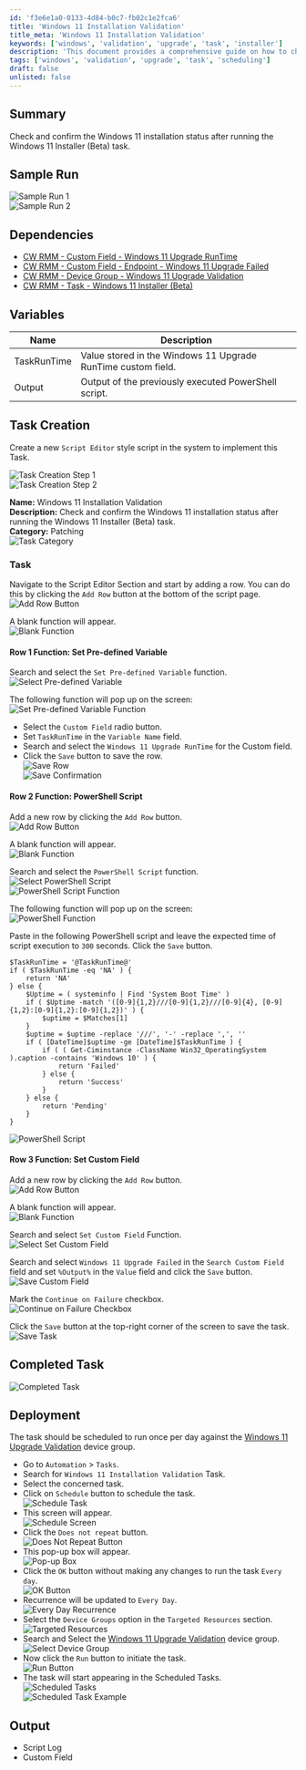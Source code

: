 ```yaml
---
id: 'f3e6e1a0-0133-4d84-b0c7-fb02c1e2fca6'
title: 'Windows 11 Installation Validation'
title_meta: 'Windows 11 Installation Validation'
keywords: ['windows', 'validation', 'upgrade', 'task', 'installer']
description: 'This document provides a comprehensive guide on how to check and confirm the installation status of Windows 11 after executing the Windows 11 Installer (Beta) task, including detailed steps for task creation, dependencies, and scheduling.'
tags: ['windows', 'validation', 'upgrade', 'task', 'scheduling']
draft: false
unlisted: false
---
```

## Summary

Check and confirm the Windows 11 installation status after running the Windows 11 Installer (Beta) task.

## Sample Run

![Sample Run 1](../../../static/img/Windows-11-Installation-Validation/image_1.png)  
![Sample Run 2](../../../static/img/Windows-11-Installation-Validation/image_2.png)  

## Dependencies

- [CW RMM - Custom Field - Windows 11 Upgrade RunTime](https://proval.itglue.com/DOC-5078775-15835393)
- [CW RMM - Custom Field - Endpoint - Windows 11 Upgrade Failed](https://proval.itglue.com/DOC-5078775-15835400)
- [CW RMM - Device Group - Windows 11 Upgrade Validation](https://proval.itglue.com/DOC-5078775-15835385)
- [CW RMM - Task - Windows 11 Installer (Beta)](https://proval.itglue.com/DOC-5078775-15835365)

## Variables

| Name         | Description                                                              |
|--------------|--------------------------------------------------------------------------|
| TaskRunTime  | Value stored in the Windows 11 Upgrade RunTime custom field.            |
| Output       | Output of the previously executed PowerShell script.                    |

## Task Creation

Create a new `Script Editor` style script in the system to implement this Task.

![Task Creation Step 1](../../../static/img/Windows-11-Installation-Validation/image_3.png)  
![Task Creation Step 2](../../../static/img/Windows-11-Installation-Validation/image_4.png)  

**Name:** Windows 11 Installation Validation  
**Description:** Check and confirm the Windows 11 installation status after running the Windows 11 Installer (Beta) task.  
**Category:** Patching  
![Task Category](../../../static/img/Windows-11-Installation-Validation/image_5.png)  

### Task

Navigate to the Script Editor Section and start by adding a row. You can do this by clicking the `Add Row` button at the bottom of the script page.  
![Add Row Button](../../../static/img/Windows-11-Installation-Validation/image_6.png)  

A blank function will appear.  
![Blank Function](../../../static/img/Windows-11-Installation-Validation/image_7.png)  

#### Row 1 Function: Set Pre-defined Variable

Search and select the `Set Pre-defined Variable` function.  
![Select Pre-defined Variable](../../../static/img/Windows-11-Installation-Validation/image_8.png)  

The following function will pop up on the screen:  
![Set Pre-defined Variable Function](../../../static/img/Windows-11-Installation-Validation/image_9.png)  

- Select the `Custom Field` radio button.
- Set `TaskRunTime` in the `Variable Name` field.
- Search and select the `Windows 11 Upgrade RunTime` for the Custom field.
- Click the `Save` button to save the row.  
![Save Row](../../../static/img/Windows-11-Installation-Validation/image_10.png)  
![Save Confirmation](../../../static/img/Windows-11-Installation-Validation/image_11.png)  

#### Row 2 Function: PowerShell Script

Add a new row by clicking the `Add Row` button.  
![Add Row Button](../../../static/img/Windows-11-Installation-Validation/image_12.png)  

A blank function will appear.  
![Blank Function](../../../static/img/Windows-11-Installation-Validation/image_7.png)  

Search and select the `PowerShell Script` function.  
![Select PowerShell Script](../../../static/img/Windows-11-Installation-Validation/image_13.png)  
![PowerShell Script Function](../../../static/img/Windows-11-Installation-Validation/image_14.png)  

The following function will pop up on the screen:  
![PowerShell Function](../../../static/img/Windows-11-Installation-Validation/image_15.png)  

Paste in the following PowerShell script and leave the expected time of script execution to `300` seconds. Click the `Save` button.

```
$TaskRunTime = '@TaskRunTime@'
if ( $TaskRunTime -eq 'NA' ) {
    return 'NA'
} else {
    $Uptime = ( systeminfo | Find 'System Boot Time' )
    if ( $Uptime -match '([0-9]{1,2}///[0-9]{1,2}///[0-9]{4}, [0-9]{1,2}:[0-9]{1,2}:[0-9]{1,2})' ) {
        $uptime = $Matches[1]
    }
    $uptime = $uptime -replace '///', '-' -replace ',', ''
    if ( [DateTime]$uptime -ge [DateTime]$TaskRunTime ) {
        if ( ( Get-Ciminstance -ClassName Win32_OperatingSystem ).caption -contains 'Windows 10' ) {
            return 'Failed'
        } else {
            return 'Success'
        }
    } else {
        return 'Pending'
    }
}
```
![PowerShell Script](../../../static/img/Windows-11-Installation-Validation/image_16.png)  

#### Row 3 Function: Set Custom Field

Add a new row by clicking the `Add Row` button.  
![Add Row Button](../../../static/img/Windows-11-Installation-Validation/image_12.png)  

A blank function will appear.  
![Blank Function](../../../static/img/Windows-11-Installation-Validation/image_7.png)  

Search and select `Set Custom Field` Function.  
![Select Set Custom Field](../../../static/img/Windows-11-Installation-Validation/image_17.png)  

Search and select `Windows 11 Upgrade Failed` in the `Search Custom Field` field and set `%Output%` in the `Value` field and click the `Save` button.  
![Save Custom Field](../../../static/img/Windows-11-Installation-Validation/image_18.png)  

Mark the `Continue on Failure` checkbox.  
![Continue on Failure Checkbox](../../../static/img/Windows-11-Installation-Validation/image_19.png)  

Click the `Save` button at the top-right corner of the screen to save the task.  
![Save Task](../../../static/img/Windows-11-Installation-Validation/image_20.png)  

## Completed Task

![Completed Task](../../../static/img/Windows-11-Installation-Validation/image_21.png)  

## Deployment

The task should be scheduled to run once per day against the [Windows 11 Upgrade Validation](https://proval.itglue.com/DOC-5078775-15835385) device group.

- Go to `Automation` > `Tasks`.
- Search for `Windows 11 Installation Validation` Task.
- Select the concerned task.
- Click on `Schedule` button to schedule the task.  
![Schedule Task](../../../static/img/Windows-11-Installation-Validation/image_22.png)  
- This screen will appear.  
![Schedule Screen](../../../static/img/Windows-11-Installation-Validation/image_23.png)  
- Click the `Does not repeat` button.  
![Does Not Repeat Button](../../../static/img/Windows-11-Installation-Validation/image_24.png)  
- This pop-up box will appear.  
![Pop-up Box](../../../static/img/Windows-11-Installation-Validation/image_25.png)  
- Click the `OK` button without making any changes to run the task `Every day`.  
![OK Button](../../../static/img/Windows-11-Installation-Validation/image_26.png)  
- Recurrence will be updated to `Every Day`.  
![Every Day Recurrence](../../../static/img/Windows-11-Installation-Validation/image_27.png)  
- Select the `Device Groups` option in the `Targeted Resources` section.  
![Targeted Resources](../../../static/img/Windows-11-Installation-Validation/image_28.png)  
- Search and Select the [Windows 11 Upgrade Validation](https://proval.itglue.com/DOC-5078775-15835385) device group.  
![Select Device Group](../../../static/img/Windows-11-Installation-Validation/image_29.png)  
- Now click the `Run` button to initiate the task.  
![Run Button](../../../static/img/Windows-11-Installation-Validation/image_30.png)  
- The task will start appearing in the Scheduled Tasks.  
![Scheduled Tasks](../../../static/img/Windows-11-Installation-Validation/image_31.png)  
![Scheduled Task Example](../../../static/img/Windows-11-Installation-Validation/image_32.png)  

## Output

- Script Log
- Custom Field












